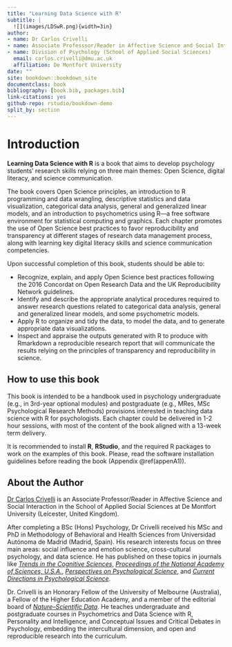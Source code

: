 ```yaml
--- 
title: "Learning Data Science with R"
subtitle: |
  ![](images/LDSwR.png){width=3in}
author:
- name: Dr Carlos Crivelli
- name: Associate Professsor/Reader in Affective Science and Social Interaction
- name: Division of Psychology (School of Applied Social Sciences)
  email: carlos.crivelli@dmu.ac.uk
  affiliation: De Montfort University
date: ""
site: bookdown::bookdown_site
documentclass: book
bibliography: [book.bib, packages.bib]
link-citations: yes
github-repo: rstudio/bookdown-demo
split_by: section
---
```


# Introduction {-}

**Learning Data Science with R** is a book that aims to develop psychology students’ research skills relying on three main themes: Open Science, digital literacy, and science communication.

The book covers Open Science principles, an introduction to R programming and data wrangling, descriptive statistics and data visualization, categorical data analysis, general and generalized linear models, and an introduction to psychometrics using R—a free software environment for statistical computing and graphics. Each chapter promotes the use of Open Science best practices to favor reproducibility and transparency at different stages of research data management process, along with learning key digital literacy skills and science communication competencies.


Upon successful completion of this book, students should be able to:

  * Recognize, explain, and apply Open Science best practices following the 2016 Concordat on Open Research Data and the UK Reproducibility Network guidelines.
  * Identify and describe the appropriate analytical procedures required to answer research questions related to categorical data analysis, general and generalized linear models, and some psychometric models.
  * Apply R to organize and tidy the data, to model the data, and to generate appropriate data visualizations.
  * Inspect and appraise the outputs generated with R to produce with Rmarkdown a reproducible research report that will communicate the results relying on the principles of transparency and reproducibility in science.



## How to use this book {-}

This book is intended to be a handbook used in psychology undergraduate (e.g., in 3rd-year optional modules) and postgraduate (e.g., MRes, MSc Psychological Research Methods) provisions interested in teaching data science with R for psychologists. Each chapter could be delivered in 1-2 hour sessions, with most of the content of the book aligned with a 13-week term delivery.

It is recommended to install **R**, **RStudio**, and the required R packages to work on the examples of this book. Please, read the software installation guidelines before reading the book (Appendix \@ref(appenA1)).


## About the Author {-}

[Dr Carlos Crivelli](https://www.dmu.ac.uk/about-dmu/academic-staff/health-and-life-sciences/carlos-crivelli/carlos-crivelli.aspx){target="_blank"} is an Associate Professor/Reader in Affective Science and Social Interaction in the School of Applied Social Sciences at De Montfort University (Leicester, United Kingdom).

After completing a BSc (Hons) Psychology, Dr Crivelli received his MSc and PhD in Methodology of Behavioral and Health Sciences from Universidad Autónoma de Madrid (Madrid, Spain). His research interests focus on three main areas: social influence and emotion science, cross-cultural psychology, and data science. He has published on these topics in journals like [*Trends in the Cognitive Sciences*](https://www.cell.com/trends/cognitive-sciences/fulltext/S1364-6613(18)30029-9){target="_blank"}, [*Proceedings of the National Academy of Sciences, U.S.A.*](https://www.pnas.org/doi/full/10.1073/pnas.1611622113){target="_blank"}, [*Perspectives on Psychological Science*](https://journals.sagepub.com/doi/10.1177/17456916221148142){target="_blank"}, and [*Current Directions in Psychological Science*](https://journals.sagepub.com/doi/full/10.1177/0963721417746794){target="_blank"}.
 
Dr. Crivelli is an Honorary Fellow of the University of Melbourne (Australia), a Fellow of the Higher Education Academy, and a member of the editorial board of [*Nature–Scientific Data*](https://www.nature.com/sdata/){target="_blank"}. He teaches undergraduate and postgraduate courses in Psychometrics and Data Science with R, Personality and Intelligence, and Conceptual Issues and Critical Debates in Psychology, embedding the intercultural dimension, and open and reproducible research into the curriculum. 

















